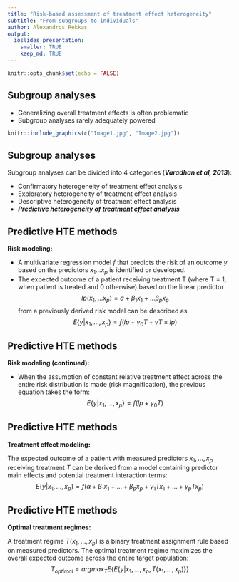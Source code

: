 ```yaml
---
title: "Risk-based assessment of treatment effect heterogeneity"
subtitle: "From subgroups to individuals"
author: Alexandros Rekkas
output:
  ioslides_presentation:
    smaller: TRUE
    keep_md: TRUE
---
```


```r
knitr::opts_chunk$set(echo = FALSE)
```

## Subgroup analyses
* Generalizing overall treatment effects is often problematic
* Subgroup analyses rarely adequately powered

```r
knitr::include_graphics(c("Image1.jpg", "Image2.jpg"))
``` 

## Subgroup analyses
Subgroup analyses can be divided into 4 categories (***Varadhan et al, 2013***):

* Confirmatory heterogeneity of treatment effect analysis	
* Exploratory heterogeneity of treatment effect analysis	
* Descriptive heterogeneity of treatment effect analysis	
* ***Predictive heterogeneity of treatment effect analysis***

## Predictive HTE methods
**Risk modeling:**

 * A multivariate regression model $f$ that predicts the risk of an outcome $y$ based on the predictors $x_1\dots x_p$ is identified or developed.
 * The expected outcome of a patient receiving treatment T (where T = 1, when patient is treated and 0 otherwise) based on the linear predictor 
 $$lp(x_1,\dots x_p) = a + \beta_1x_1 +\dots\beta_px_p$$ 
 from a previously derived risk model can be described as
 $$E\{y|x_1,\dots,x_p\} = f(lp + \gamma_0T+\gamma T\times lp)$$
 
 
 
## Predictive HTE methods
**Risk modeling (continued):**

 * When the assumption of constant relative treatment effect across the entire risk distribution is made (risk magnification), the previous equation takes the form:
$$E\{y|x_1,\dots,x_p\} = f(lp + \gamma_0T)$$
 

## Predictive HTE methods
**Treatment effect modeling:**

The expected outcome of a patient with measured predictors $x_1,\dots,x_p$ receiving treatment $T$ can be derived from a model containing predictor main effects and potential treatment interaction terms:
$$ E\{y|x_1,\dots,x_p\} = f(\alpha + \beta_1x_1+\dots+\beta_px_p+\gamma_1Tx_1+\dots+\gamma_pTx_p) $$


## Predictive HTE methods
**Optimal treatment regimes:**

A treatment regime $T(x_1,\dots,x_p)$ is a binary treatment assignment rule based on measured predictors. The optimal treatment regime maximizes the overall expected outcome across the entire target population:
$$ T_{optimal} = argmax_TE\big\{ E \{ y|x_1,\dots,x_p,T(x_1,\dots,x_p) \} \big\} $$
